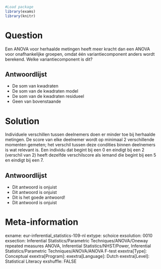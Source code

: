 ```r
#Load package
library(exams)
library(knitr)
```
Question
========
Een ANOVA voor herhaalde metingen heeft meer kracht dan een ANOVA voor onafhankelijke groepen, omdat één variantiecomponent anders wordt berekend. Welke variantiecomponent is dit?

Antwoordlijst
----------
* De som van kwadraten
* De som van de kwadraten model
* De som van de kwadraten residueel
* Geen van bovenstaande


Solution
========
Individuele verschillen tussen deelnemers doen er minder toe bij herhaalde metingen. De score van elke deelnemer wordt op minimaal 2 verschillende momenten gemeten; het verschil tussen deze condities binnen deelnemers is wat relevant is. Een individu dat begint bij een 0 en eindigt bij een 2 (verschil van 2) heeft dezelfde verschilscore als iemand die begint bij een 5 en eindigt bij een 7.

Antwoordlijst
----------
* Dit antwoord is onjuist
* Dit antwoord is onjuist
* Dit is het goede antwoord!
* Dit antwoord is onjuist

Meta-information
================
exname: eur-inferential_statistics-109-nl
extype: schoice
exsolution: 0010
exsection: Inferential Statistics/Parametric Techniques/ANOVA/Oneway repeated measures ANOVA, Inferential Statistics/NHST/Power, Inferential Statistics/Parametric Techniques/ANOVA/ANOVA F-test
exextra[Type]: Conceptual
exextra[Program]: 
exextra[Language]: Dutch
exextra[Level]: Statistical Literacy
exshuffle: FALSE

